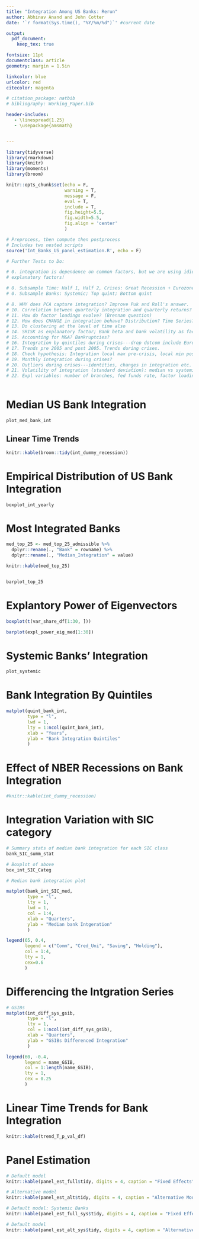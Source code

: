 ```yaml
---
title: "Integration Among US Banks: Rerun"
author: Abhinav Anand and John Cotter
date: '`r format(Sys.time(), "%Y/%m/%d")`' #current date

output:
  pdf_document:
    keep_tex: true

fontsize: 11pt
documentclass: article
geometry: margin = 1.5in

linkcolor: blue
urlcolor: red
citecolor: magenta

# citation_package: natbib
# bibliography: Working_Paper.bib

header-includes:
   - \linespread{1.25}
   - \usepackage{amsmath}


---
```



```r

library(tidyverse)
library(rmarkdown)
library(knitr)
library(moments) 
library(broom)

knitr::opts_chunk$set(echo = F, 
                      warning = T, 
                      message = F, 
                      eval = T, 
                      include = T,
                      fig.height=5.5, 
                      fig.width=5.5,
                      fig.align = 'center'
                      )

# Preprocess, then compute then postprocess
# Includes two nested scripts 
source('Int_Banks_US_panel_estimation.R', echo = F)

# Further Tests to Do:

# 0. integration is dependence on common factors, but we are using idiosyncratic
# explanatory factors!

# 0. Subsample Time: Half 1, Half 2, Crises: Great Recession + Eurozone
# 0. Subsample Banks: Systemic; Top quint; Bottom quint

# 8. WHY does PCA capture integration? Improve Puk and Roll's answer.
# 10. Correlation between quarterly integration and quarterly returns?
# 11. How do factor loadings evolve? (Brennan question)
# 12. How does CHANGE in integration behave? Distribution? Time Series? Crises?
# 13. Do clustering at the level of time also
# 14. SRISK as explanatory factor; Bank beta and bank volatility as factors.
# 15. Accounting for M&A? Bankruptcies? 
# 16. Integration by quintiles during crises---drop dotcom include Eurozone
# 17. Trends pre 2005 and post 2005. Trends during crises.
# 18. Check hypothesis: Integration local max pre-crisis, local min post crisis
# 19. Monthly integration during crises?
# 20. Outliers during crises---identities, changes in integration etc.
# 21. Volatility of integration (standard deviation): median vs systemic
# 22. Expl variables: number of branches, fed funds rate, factor loading signs, non-deposit financing, time fixed effects, use of derivatives



```


# Median US Bank Integration 

```r

plot_med_bank_int

```

## Linear Time Trends

```r

knitr::kable(broom::tidy(int_dummy_recession))

```

# Empirical Distribution of US Bank Integration

```r

boxplot_int_yearly

```



# Most Integrated Banks

```r

med_top_25 <- med_top_25_admissible %>%
  dplyr::rename(., "Bank" = rowname) %>%
  dplyr::rename(., "Median_Integration" = value)

knitr::kable(med_top_25)


barplot_top_25

```

# Explantory Power of Eigenvectors

```r

boxplot(t(var_share_df[1:30, ]))

barplot(expl_power_eig_med[1:30])

```



# Systemic Banks' Integration

```r

plot_systemic

```

# Bank Integration By Quintiles

```r

matplot(quint_bank_int, 
        type = "l", 
        lwd = 1,
        lty = 1:ncol(quint_bank_int), 
        xlab = "Years", 
        ylab = "Bank Integration Quintiles"
        )


```

# Effect of NBER Recessions on Bank Integration

```r

#knitr::kable(int_dummy_recession)

```

# Integration Variation with SIC category

```r

# Summary stats of median bank integration for each SIC class
bank_SIC_summ_stat

# Boxplot of above
box_int_SIC_Categ

# Median bank integration plot

matplot(bank_int_SIC_med, 
        type = "l", 
        lty = 1, 
        lwd = 1, 
        col = 1:4, 
        xlab = "Quarters", 
        ylab = "Median bank Intgeration"
        )

legend(65, 0.4, 
       legend = c("Comm", "Cred_Uni", "Saving", "Holding"), 
       col = 1:4, 
       lty = 1, 
       cex=0.6
       )


```

# Differencing the Intgration Series

```r

# GSIBs 
matplot(int_diff_sys_gsib, 
        type = "l", 
        lty = 1, 
        col = 1:ncol(int_diff_sys_gsib),
        xlab = "Quarters",
        ylab = "GSIBs Differenced Integration"
        )

legend(60, -0.4, 
       legend = name_GSIB, 
       col = 1:length(name_GSIB), 
       lty = 1, 
       cex = 0.25
       )


```

# Linear Time Trends for Bank Integration 

```r

knitr::kable(trend_T_p_val_df)


```


# Panel Estimation

```r

# Default model
knitr::kable(panel_est_full$tidy, digits = 4, caption = "Fixed Effects")

# Alternative model
knitr::kable(panel_est_alt$tidy, digits = 4, caption = "Alternative Model: Fixed Effects")

# Default model: Systemic Banks
knitr::kable(panel_est_full_sys$tidy, digits = 4, caption = "Fixed Effects: Systemic Banks")

# Default model
knitr::kable(panel_est_alt_sys$tidy, digits = 4, caption = "Alternative Model:Fixed Effects: Systemic Banks")

```

<!-- # Mortgage Backed Securities Dataset -->

<!-- ```{r MBS} -->

<!-- ggplot(panel_US_MBS, aes(year_qtr, MBS, color = Banks)) + -->
<!--   geom_point() + -->
<!--   ylab("Mortgage Backed Securities Held for Sale") + -->
<!--   xlab("Years") + -->
<!--   coord_flip() + -->
<!--   theme_bw() -->

<!-- ``` -->
